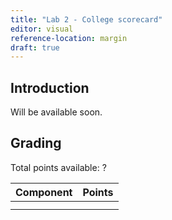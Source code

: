 ```yaml
---
title: "Lab 2 - College scorecard"
editor: visual
reference-location: margin
draft: true
---
```


## Introduction

Will be available soon.

## Grading

Total points available: ?

| Component | Points |
|-----------|--------|
|           |        |
|           |        |
